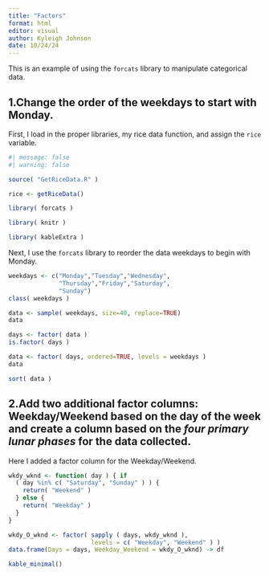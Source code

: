 ```yaml
---
title: "Factors"
format: html
editor: visual
author: Kyleigh Johnson
date: 10/24/24
---
```

This is an example of using the `forcats` library to manipulate categorical data.

## 1.Change the order of the weekdays to start with Monday.
First, I load in the proper libraries, my rice data function, and assign the `rice` variable.
```r
#| message: false
#| warning: false 

source( "GetRiceData.R" )

rice <- getRiceData()

library( forcats )

library( knitr )

library( kableExtra )

```
Next, I use the `forcats` library to reorder the data weekdays to begin with Monday.

```r
weekdays <- c("Monday","Tuesday","Wednesday",
              "Thursday","Friday","Saturday", 
              "Sunday")
class( weekdays )

data <- sample( weekdays, size=40, replace=TRUE)
data

days <- factor( data )
is.factor( days )

data <- factor( days, ordered=TRUE, levels = weekdays )
data

sort( data )

```
## 2.Add two additional factor columns: Weekday/Weekend based on the day of the week and create a column based on the *four primary lunar phases* for the data collected.

Here I added a factor column for the Weekday/Weekend.

```r
wkdy_wknd <- function( day ) { if
  ( day %in% c( "Saturday", "Sunday" ) ) {
    return( "Weekend" )
  } else {
    return( "Weekday" )
  }
}

wkdy_O_wknd <- factor( sapply ( days, wkdy_wknd ),
                       levels = c( "Weekday", "Weekend" ) )
data.frame(Days = days, Weekday_Weekend = wkdy_O_wknd) -> df

kable_minimal()
```

